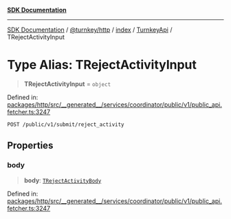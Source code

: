 [**SDK Documentation**](../../../../../../README.mdx)

***

[SDK Documentation](../../../../../../packages.mdx) / [@turnkey/http](../../../../README.mdx) / [index](../../../README.mdx) / [TurnkeyApi](../README.mdx) / TRejectActivityInput

# Type Alias: TRejectActivityInput

> **TRejectActivityInput** = `object`

Defined in: [packages/http/src/\_\_generated\_\_/services/coordinator/public/v1/public\_api.fetcher.ts:3247](https://github.com/tkhq/sdk/blob/078f5423e923fbd1d7fd39440402d7f01d09c3d0/packages/http/src/__generated__/services/coordinator/public/v1/public_api.fetcher.ts#L3247)

`POST /public/v1/submit/reject_activity`

## Properties

### body

> **body**: [`TRejectActivityBody`](TRejectActivityBody.mdx)

Defined in: [packages/http/src/\_\_generated\_\_/services/coordinator/public/v1/public\_api.fetcher.ts:3247](https://github.com/tkhq/sdk/blob/078f5423e923fbd1d7fd39440402d7f01d09c3d0/packages/http/src/__generated__/services/coordinator/public/v1/public_api.fetcher.ts#L3247)
